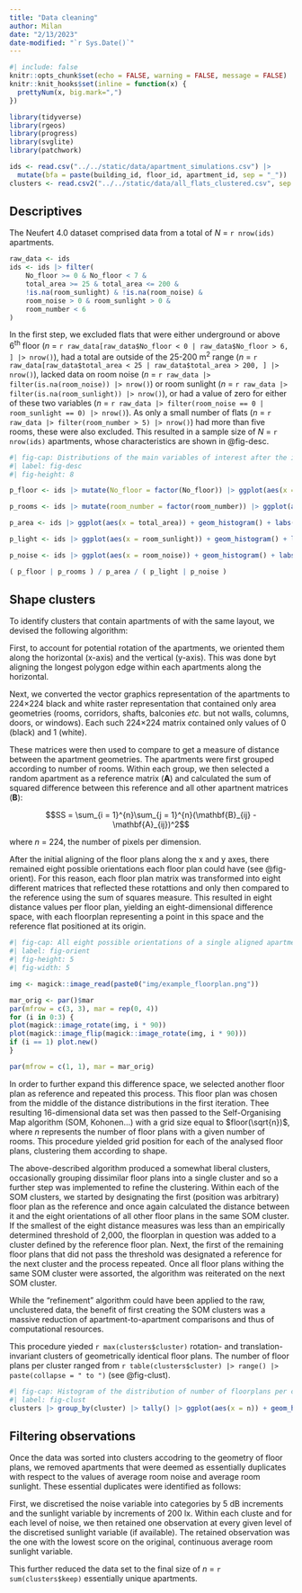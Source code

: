 ```yaml
---
title: "Data cleaning"
author: Milan
date: "2/13/2023"
date-modified: "`r Sys.Date()`"
---
```



```r
#| include: false
knitr::opts_chunk$set(echo = FALSE, warning = FALSE, message = FALSE)
knitr::knit_hooks$set(inline = function(x) {
  prettyNum(x, big.mark=",")
})

library(tidyverse)
library(rgeos)
library(progress)
library(svglite)
library(patchwork)
```

```r
ids <- read.csv("../../static/data/apartment_simulations.csv") |>
  mutate(bfa = paste(building_id, floor_id, apartment_id, sep = "_"))
clusters <- read.csv2("../../static/data/all_flats_clustered.csv", sep = ",")
```


## Descriptives

The Neufert 4.0 dataset comprised data from a total of _N_ = `r nrow(ids)` apartments.

```r
raw_data <- ids
ids <- ids |> filter(
    No_floor >= 0 & No_floor < 7 &
    total_area >= 25 & total_area <= 200 &
    !is.na(room_sunlight) & !is.na(room_noise) &
    room_noise > 0 & room_sunlight > 0 &
    room_number < 6
)
```

In the first step, we excluded flats that were either underground or above 6^th^ floor (_n_ = `r raw_data[raw_data$No_floor < 0 | raw_data$No_floor > 6, ] |> nrow()`), had a total are outside of the 25-200 m^2^ range (_n_ = `r raw_data[raw_data$total_area < 25 | raw_data$total_area > 200, ] |> nrow()`), lacked data on room noise (_n_ = `r raw_data |> filter(is.na(room_noise)) |> nrow()`) or room sunlight (_n_ = `r raw_data |> filter(is.na(room_sunlight)) |> nrow()`), or had a value of zero for either of these two variables (_n_ = `r raw_data |> filter(room_noise == 0 | room_sunlight == 0) |> nrow()`). As only a small number of flats (_n_ = `r raw_data |> filter(room_number > 5) |> nrow()`) had more than five rooms, these were also excluded. This resulted in a sample size of _N_ = `r nrow(ids)` apartments, whose characteristics are shown in @fig-desc.

```r
#| fig-cap: Distributions of the main variables of interest after the initial data cleaning.
#| label: fig-desc 
#| fig-height: 8

p_floor <- ids |> mutate(No_floor = factor(No_floor)) |> ggplot(aes(x = No_floor)) + geom_bar() + labs(x = "Floor")

p_rooms <- ids |> mutate(room_number = factor(room_number)) |> ggplot(aes(x = room_number)) + geom_bar() + labs(x = "Number of rooms")

p_area <- ids |> ggplot(aes(x = total_area)) + geom_histogram() + labs(x = "Total area (m2)")

p_light <- ids |> ggplot(aes(x = room_sunlight)) + geom_histogram() + labs(x = "Average room sunlight (klx)")

p_noise <- ids |> ggplot(aes(x = room_noise)) + geom_histogram() + labs(x = "Average room noise (dB)")

( p_floor | p_rooms ) / p_area / ( p_light | p_noise )
```

## Shape clusters

To identify clusters that contain apartments of with the same layout, we devised the following algorithm:

First, to account for potential rotation of the apartments, we oriented them along the horizontal (x-axis) and the vertical (y-axis). This was done byt aligning the longest polygon edge within each apartments along the horizontal.

Next, we converted the vector graphics representation of the apartments to 224&times;224 black and white raster representation that contained only area geometries (rooms, corridors, shafts, balconies _etc._ but not walls, columns, doors, or windows). Each such 224&times;224 matrix contained only values of 0 (black) and 1 (white).

These matrices were then used to compare to get a measure of distance between the apartment geometries. The apartments were first grouped according to number of rooms. Within each group, we then selected a random apartment as a reference matrix ($\mathbf{A}$) and calculated the sum of squared difference between this reference and all other apartnent matrices ($\mathbf{B}$):

$$SS = \sum_{i = 1}^{n}\sum_{j = 1}^{n}(\mathbf{B}_{ij} - \mathbf{A}_{ij})^2$$

where $n$ = 224, the number of pixels per dimension.

After the initial aligning of the floor plans along the x and y axes, there remained eight possible orientations each floor plan could have (see @fig-orient). For this reason, each floor plan matrix was transformed into eight different matrices that reflected these rotattions and only then compared to the reference using the sum of squares measure. This resulted in eight distance values per floor plan, yielding an eight-dimensional difference space, with each floorplan representing a point in this space and the reference flat positioned at its origin.


```r
#| fig-cap: All eight possible orientations of a single aligned apartment representation
#| label: fig-orient 
#| fig-height: 5
#| fig-width: 5

img <- magick::image_read(paste0("img/example_floorplan.png"))

mar_orig <- par()$mar
par(mfrow = c(3, 3), mar = rep(0, 4))
for (i in 0:3) {
plot(magick::image_rotate(img, i * 90))
plot(magick::image_flip(magick::image_rotate(img, i * 90)))
if (i == 1) plot.new()
}

par(mfrow = c(1, 1), mar = mar_orig)
```

In order to further expand this difference space, we selected another floor plan as reference and repeated this process. This floor plan was chosen from the middle of the distance distributions in the first iteration. Thee resulting 16-dimensional data set was then passed to the Self-Organising Map algorithm (SOM, Kohonen...) with a grid size equal to $floor(\sqrt{n})$, where $n$ represents the number of floor plans with a given number of rooms. This procedure yielded grid position for each of the analysed floor plans, clustering them according to shape.

The above-described algorithm produced a somewhat liberal clusters, occasionally grouping dissimilar floor plans into a single cluster and so a further step was implemented to refine the clustering. Within each of the SOM clusters, we started by designating the first (position was arbitrary) floor plan as the reference and once again calculated the distance between it and the eight orientations of all other floor plans in the same SOM cluster. If the smallest of the eight distance measures was less than an empirically determined threshold of 2,000, the floorplan in question was added to a cluster defined by the reference floor plan. Next, the first of the remaining floor plans that did not pass the threshold was designated a reference for the next cluster and the process repeated. Once all floor plans withing the same SOM cluster were assorted, the algorithm was reiterated on the next SOM cluster.

While the "refinement" algorithm could have been applied to the raw, unclustered data, the benefit of first creating the SOM clusters was a massive reduction of apartment-to-apartment comparisons and thus of computational resources.

This procedure yieded `r max(clusters$cluster)` rotation- and translation-invariant clusters of geometrically identical floor plans. The number of floor plans per cluster ranged from `r table(clusters$cluster) |> range() |> paste(collapse = " to ")` (see @fig-clust).


```r
#| fig-cap: Histogram of the distribution of number of floorplans per cluster
#| label: fig-clust
clusters |> group_by(cluster) |> tally() |> ggplot(aes(x = n)) + geom_histogram() + labs(x = "Number of floor plans per cluster")
```

## Filtering observations

Once the data was sorted into clusters accodring to the geometry of floor plans, we removed apartments that were deemed as essentially duplicates with respect to the values of average room noise and average room sunlight. These essential duplicates were identified as follows:

First, we discretised the noise variable into categories by 5 dB increments and the sunlight variable by increments of 200 lx.
Within each cluste and for each level of noise, we then retained one observation at every given level of the discretised sunlight variable (if available). The retained observation was the one with the lowest score on the original, continuous average room sunlight variable.

This further reduced the data set to the final size of _n_ = `r sum(clusters$keep)` essentially unique apartments.


